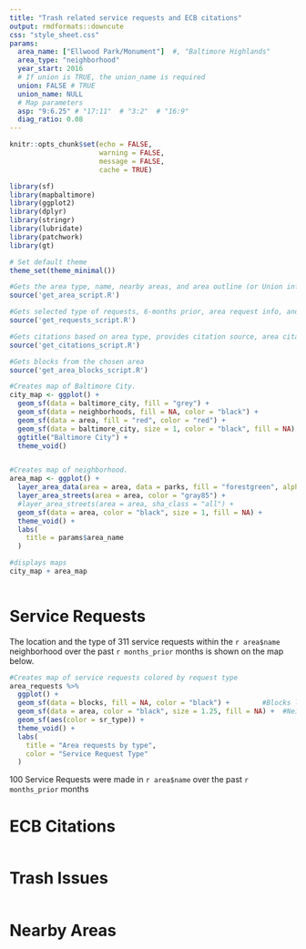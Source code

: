 ```yaml
---
title: "Trash related service requests and ECB citations"
output: rmdformats::downcute
css: "style_sheet.css"
params:
  area_name: ["Ellwood Park/Monument"]  #, "Baltimore Highlands"
  area_type: "neighborhood"
  year_start: 2016
  # If union is TRUE, the union_name is required
  union: FALSE # TRUE
  union_name: NULL
  # Map parameters
  asp: "9:6.25" # "17:11"  # "3:2"  # "16:9"
  diag_ratio: 0.08
---
```

:::::{id="body"}

```r
knitr::opts_chunk$set(echo = FALSE,
                      warning = FALSE,
                      message = FALSE,
                      cache = TRUE)

library(sf)
library(mapbaltimore)
library(ggplot2)
library(dplyr)
library(stringr)
library(lubridate)
library(patchwork)
library(gt)

# Set default theme
theme_set(theme_minimal())
```

```r
#Gets the area type, name, nearby areas, and area outline (or Union info if applicable).
source('get_area_script.R')

#Gets selected type of requests, 6-months prior, area request info, and nearby areas request info. 
source('get_requests_script.R')

#Gets citations based on area type, provides citation source, area citations info, and nearby areas citations info.
source('get_citations_script.R')

#Gets blocks from the chosen area
source('get_area_blocks_script.R')
```

::::{id="main_maps"}
```r
#Creates map of Baltimore City.
city_map <- ggplot() +
  geom_sf(data = baltimore_city, fill = "grey") +
  geom_sf(data = neighborhoods, fill = NA, color = "black") +
  geom_sf(data = area, fill = "red", color = "red") +
  geom_sf(data = baltimore_city, size = 1, color = "black", fill = NA) +
  ggtitle("Baltimore City") +
  theme_void()


#Creates map of neighborhood.
area_map <- ggplot() +
  layer_area_data(area = area, data = parks, fill = "forestgreen", alpha = 0.8) +
  layer_area_streets(area = area, color = "gray85") +
  #layer_area_streets(area = area, sha_class = "all") +
  geom_sf(data = area, color = "black", size = 1, fill = NA) +
  theme_void() +
  labs(
    title = params$area_name
  )

#displays maps
city_map + area_map
 
```
::::

# Service Requests

The location and the type of 311 service requests within the `r area$name` neighborhood
over the past `r months_prior` months is shown on the map below. 


::::{id="service_requests"} 
:::{id="col1"}
```r
#Creates map of service requests colored by request type
area_requests %>% 
  ggplot() +
  geom_sf(data = blocks, fill = NA, color = "black") +        #Blocks layer
  geom_sf(data = area, color = "black", size = 1.25, fill = NA) +  #Neighborhood outline layer
  geom_sf(aes(color = sr_type)) +
  theme_void() +
  labs(
    title = "Area requests by type",
    color = "Service Request Type"
  )
```
:::

:::{id="col2"}
100 Service Requests were made in `r area$name` over the past `r months_prior` months
:::

::::


# ECB Citations

```r


```

# Trash Issues

```r


```

# Nearby Areas

```r


```

```r


```

:::::
